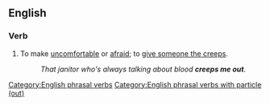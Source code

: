 ==English==

===Verb===
{{head|en|verb|head=to [[creep]] someone [[out]]}}

# To make [[uncomfortable]] or [[afraid]]; to [[give someone the creeps]].
#: ''That janitor who's always talking about blood '''creeps me out'''.''

[[Category:English phrasal verbs]]
[[Category:English phrasal verbs with particle (out)]]